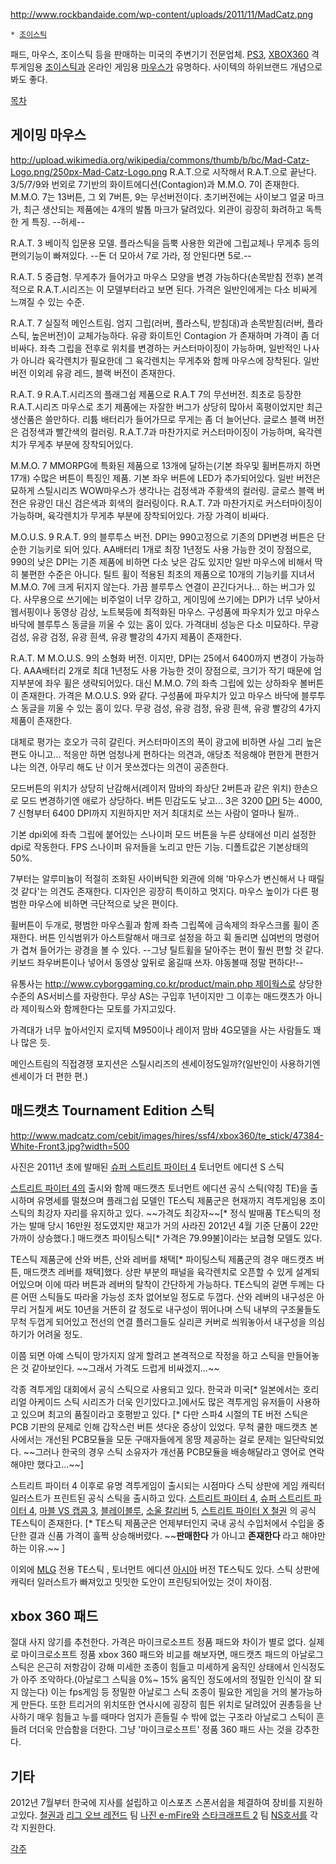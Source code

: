 http://www.rockbandaide.com/wp-content/uploads/2011/11/MadCatz.png
 * [[조이스틱]]

패드, 마우스, 조이스틱 등을 판매하는 미국의 주변기기 전문업체. [[PS3]], [[XBOX360]] 격투게임용 [[조이스틱]]과 온라인 게임용 [[마우스]]가 유명하다. 
사이텍의 하위브랜드 개념으로 봐도 좋다.

[[목차]]

== 게이밍 마우스 ==
http://upload.wikimedia.org/wikipedia/commons/thumb/b/bc/Mad-Catz-Logo.png/250px-Mad-Catz-Logo.png
R.A.T.으로 시작해서 R.A.T.으로 끝난다. 3/5/7/9와 번외로 7기반의 화이트에디션(Contagion)과 M.M.O. 7이 존재한다.
M.M.O. 7는 13버튼, 그 외 7버튼, 9는 무선버전이다. 초기버전에는 사이보그 얼굴 마크가, 최근 생산되는 제품에는 4개의 발톱 마크가 달려있다. 외관이 굉장히 화려하고 독특한 게 특징. --허세--

R.A.T. 3
베이직 입문용 모델. 플라스틱을 듬뿍 사용한 외관에 그립교체나 무게추 등의 편의기능이 빠져있다. --돈 더 모아서 7로 가라, 정 안된다면 5로.--

R.A.T. 5
중급형. 무게추가 들어가고 마우스 모양을 변경 가능하다(손목받침 전후) 본격적으로 R.A.T.시리즈는 이 모델부터라고 보면 된다. 가격은 일반인에게는 다소 비싸게 느껴질 수 있는 수준.

R.A.T. 7
실질적 메인스트림. 엄지 그립(러버, 플라스틱, 받침대)과 손목받침(러버, 플라스틱, 높은버전)이 교체가능하다. 유광 화이트인 Contagion 가 존재하며 가격이 좀 더 비싸다. 좌측 그립을 전후로 위치를 변경하는 커스터마이징이 가능하며, 일반적인 나사가 아니라 육각렌치가 필요한데 그 육각렌치는 무게추와 함께 마우스에 장착된다. 일반 버전 이외레 유광 레드, 블랙 버전이 존재한다.

R.A.T. 9
R.A.T.시리즈의 플래그쉽 제품으로 R.A.T 7의 무선버전. 최초로 등장한 R.A.T.시리즈 마우스로 초기 제품에는 자잘한 버그가 상당히 많아서 혹평이었지만 최근 생산품은 쓸만하다. 리튬 배터리가 들어가므로 무게는 좀 더 늘어난다. 글로스 블랙 버전은 검정색과 빨간색의 컬러링. R.A.T.7과 마찬가지로 커스터마이징이 가능하며, 육각렌치가 무게추 부분에 장착되어있다.

M.M.O. 7
MMORPG에 특화된 제품으로 13개에 달하는(기본 좌우및 휠버튼까지 하면 17개) 수많은 버튼이 특징인 제품. 기본 좌우 버튼에 LED가  추가되어있다. 일반 버전은 묘하게 스틸시리즈 WOW마우스가 생각나는 검정색과 주황색의 컬러링. 글로스 블랙 버전은 유광인 대신 검은색과 회색의 컬러링이다. R.A.T. 7과 마찬가지로 커스터마이징이 가능하며, 육각렌치가 무게추 부분에 장착되어있다. 가장 가격이 비싸다.

M.O.U.S. 9
R.A.T. 9의 블루투스 버전. DPI는 990고정으로 기존의 DPI변경 버튼은 단순한 기능키로 되어 있다. AA배터리 1개로 최장 1년정도 사용 가능한 것이 장점으로, 990의 낮은 DPI는 기존 제품에 비하면 다소 낮은 감도 있지만 일반 마우스에 비해서 딱히 불편한 수준은 아니다. 틸트 휠이 적용된 최초의 제품으로 10개의 기능키를 지녀서 M.M.O. 7에 크게 뒤지지 않는다. 가끔 블루투스 연결이 끈긴다거나... 하는 버그가 있다. 사무용으로 쓰기에는 비주얼이 너무 강하고, 게이밍에 쓰기에는 DPI가 너무 낮아서 웹서핑이나 동영상 감상, 노트북등에 최적화된 마우스. 구성품에 파우치가 있고 마우스 바닥에 블루투스 동글을 끼울 수 있는 홈이 있다. 가격대비 성능은 다소 미묘하다. 무광 검성, 유광 검정, 유광 흰색, 유광 빨강의 4가지 제품이 존재한다.

R.A.T. M
M.O.U.S. 9의 소형화 버전. 이지만, DPI는 25에서 6400까지 변경이 가능하다. AAA배터리 2개로 최대 1년정도 사용 가능한 것이 장점으로, 크기가 작기 때문에 엄지부분에 좌우 휠은 생략되어있다. 대신 M.M.O. 7의 좌측 그립에 있는 상하좌우 볼버튼이 존재한다. 가격은 M.O.U.S. 9와 같다. 구성품에 파우치가 있고 마우스 바닥에 블루투스 동글을 끼울 수 있는 홈이 있다.  무광 검성, 유광 검정, 유광 흰색, 유광 빨강의 4가지 제품이 존재한다.

대체로 평가는 호오가 극히 갈린다. 커스터마이즈의 폭이 광고에 비하면 사실 그리 높은 편도 아니고... 적응만 하면 엄청나게 편하다는 의견과, 애당초 적응해야 편한게 편한거냐는 의견, 아무리 해도 난 이거 못쓰겠다는 의견이 공존한다.

모드버튼의 위치가 상당히 난감해서(레이저 맘바의 좌상단 2버튼과 같은 위치) 한손으로 모드 변경하기엔 애로가 상당하다. 버튼 민감도도 낮고...
3은 3200 [[DPI]] 5는 4000, 7 신형부터 6400 DPI까지 지원하지만 저거 최대치로 쓰는 사람이 얼마나 될까..

기본 dpi외에 좌측 그립에 붙어있는 스나이퍼 모드 버튼을 누른 상태에선 미리 설정한 dpi로 작동한다. FPS 스나이퍼 유저들을 노리고 만든 기능. 디폴트값은 기본상태의 50%.

7부터는 알루미늄이 적절히 조화된 사이버틱한 외관에 의해 '마우스가 변신해서 나 때릴 것 같다'는 의견도 존재한다. 디자인은 굉장히 특이하고 멋지다. 마우스 높이가 다른 평범한 마우스에 비하면 극단적으로 낮은 편이다.

휠버튼이 두개로, 평범한 마우스휠과 함께 좌측 그립쪽에 금속제의 좌우스크롤 휠이 존재한다. 버튼 인식범위가 아스트랄해서 매크로 설정을 하고 휙 돌리면 십여번의 명령어가 겹쳐 들어가는 광경을 볼 수 있다. --그냥 틸트휠을 달아주는 편이 훨씬 편할 것 같다. 키보드 좌우버튼이나 넣어서 동영상 앞뒤로 옮길때 쓰자. 야동볼때 정말 편하다!-- 

유통사는 [[http://www.cyborggaming.co.kr/product/main.php 제이웍스]]로 상당한 수준의 AS서비스를 자랑한다. 무상 AS는 구입후 1년이지만 그 이후는 매드캣츠가 아니라 제이웍스와 함께한다는 모토를 가지고있다.

가격대가 너무 높아서인지 로지텍 M950이나 레이저 맘바 4G모델을 사는 사람들도 꽤나 많은 듯.

메인스트림의 직접경쟁 포지션은 스틸시리즈의 센세이정도일까?(일반인이 사용하기엔 센세이가 더 편한 편.)

== 매드캣츠 Tournament Edition 스틱 ==

http://www.madcatz.com/cebit/images/hires/ssf4/xbox360/te_stick/47384-White-Front3.jpg?width=500

사진은 2011년 초에 발매된 [[슈퍼 스트리트 파이터 4]] 토너먼트 에디션 S 스틱

[[스트리트 파이터 4]]의 출시와 함께 매드캣츠 토너먼트 에디션 공식 스틱(약칭 TE)을 출시하며 유명세를 떨쳤으며 플래그쉽 모델인 TE스틱 제품군은 현재까지 격투게임용 조이스틱의 최강자 자리를 유지하고 있다. ~~가격도 최강자~~[* 정식 발매품 TE스틱의 정가는 발매 당시 16만원 정도였지만 재고가 거의 사라진 2012년 4월 기준 단품이 22만 가까이 상승했다.] 매드캣츠 파이팅스틱[* 가격은 79.99불]이라는 보급형 모델도 있다.

TE스틱 제품군에 산와 버튼, 산와 레버를 채택[* 파이팅스틱 제품군의 경우 매드캣츠 버튼, 매드캣츠 레버를 채택]했다. 상판 부분의 패널을 육각렌치로 오픈할 수 있게 설계되어있으며 이에 따라 버튼과 레버의 탈착이 간단하게 가능하다. TE스틱의 겉면 두께는 다른 어떤 스틱들도 따라올 가능성 조차 없어보일 정도로 두껍다. 산와 레버의 내구성은 아무리 거칠게 써도 10년을 거뜬히 갈 정도로 내구성이 뛰어나며 스틱 내부의 구조물들도 무척 두껍게 되어있고 전선의 연결 플러그들도 실리콘 커버로 씌워놓아서 내구성을 의심하기가 어려울 정도.

이쯤 되면 아예 스틱이 망가지지 않게 할려고 본격적으로 작정을 하고 스틱을 만들어놓은 것 같아보인다. ~~그래서 가격도 드럽게 비싸겠지...~~

각종 격투게임 대회에서 공식 스틱으로 사용되고 있다. 한국과 미국[* 일본에서는 호리 리얼 아케이드 스틱 시리즈가 더욱 인기있다고.]에서도 많은 격투게임 유저들이 사용하고 있으며 최고의 품질이라고 호평받고 있다. [* 다만 스파4 시절의 TE 버전 스틱은 PCB 기판의 문제로 인해 갑작스런 버튼 셧다운 증상이 있었다. 무척 쿨한 매드캣츠 본사에서는 개선된 PCB모듈을 모둔 구매자들에게 몽땅 제공하는 걸로 문제는 일단락되었다. ~~그러나 한국의 경우 스틱 소유자가 개선품 PCB모듈을 배송해달라고 영어로 연락해야만 했다고...~~]

스트리트 파이터 4 이후로 유명 격투게임이 출시되는 시점마다 스틱 상판에 게임 캐릭터 일러스트가 프린트된 공식 스틱을 출시하고 있다. [[스트리트 파이터 4]], [[슈퍼 스트리트 파이터 4]], [[마블 VS 캡콤 3]], [[블레이블루]], [[소울 칼리버]] 5, [[스트리트 파이터 X 철권]] 의 공식 TE스틱이 존재한다. [* TE스틱 제품군은 언제부터인지 국내 공식 수입처에서 수입을 중단한 결과 신품 가격이 훌쩍 상승해버렸다. ~~'''판매한다''' 가 아니고 '''존재한다''' 라고 해야만 하는 이유.~~ ]

이외에 [[MLG]] 전용 TE스틱 , 토너먼트 에디션 [[아시아]] 버전 TE스틱도 있다. 스틱 상판에 캐릭터 일러스트가 빠져있고 밋밋한 도안이 프린팅되어있는 것이 차이점.

== xbox 360 패드 ==

절대 사지 않기를 추천한다. 가격은 마이크로소프트 정품 패드와 차이가 별로 없다. 실제로 마이크로소프트 정품 xbox 360 패드와 비교를 해보자면, 매드캣츠 패드의 아날로그 스틱은 은근히 저항감이 강해 미세한 조종이 힘들고 미세하게 움직인 상태에서 인식정도가 아주 조악하다.(아날로그 스틱을 0%~ 15% 움직인 정도에서의 정밀한 인식이 잘 되지 않는다) 이는 fps게임 등 정밀한 아날로그 스틱 조종이 필요한 게임을 거의 불가능하게 만든다. 또한 트리거의 위치또한 연사시에 굉장히 힘든 위치로 달려있어 권총등을 난사하기 매우 힘들고 누를 때마다 엄지가 흔들릴 수 밖에 없는 구조라 아날로그 스틱이 흔들려 더더욱 안습함을 더한다. 그냥 '마이크로소프트' 정품 360 패드 사는 것을 강추한다.
== 기타 ==
2012년 7월부터 한국에 지사를 설립하고 이스포츠 스폰서쉽을 체결하여 장비를 지원하고있다. [[철권]]과 [[리그 오브 레전드]] 팀 [[나진 e-mFire]]와 [[스타크래프트 2]] 팀 [[NS호서]]를 각각 지원한다.

[[각주]]
